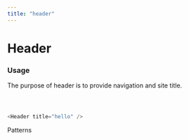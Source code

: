 ```yaml
---
title: "header"
---
```


<!-- // import { Link } from "gatsby";

// import Layout from "./layout";
// import Header from "./header";
// import SEO from "./seo";
// import { LiveProvider, LiveEditor, LiveError, LivePreview } from "react-live";

// <SEO title="Home" keywords={["gatsby", "application", "react"]} /> -->


# Header

### Usage

The purpose of header is to provide navigation and site title.

<div style={{ maxWidth: "600px", marginBottom: "1.45rem" }}>
  <Header />
</div>

```js
<Header title="hello" />
```

<Link to="/patterns">Patterns</Link>

<!--
### Demo

<div style={{ maxWidth: "600px", marginBottom: "1.45rem" }}>
  <Header />
</div>

```js react-live

<Header title="hello" />
```

<LiveProvider code="<strong>Hey!</strong>">
  <LiveEditor />
  <LiveError />
  <LivePreview />
</LiveProvider> -->
